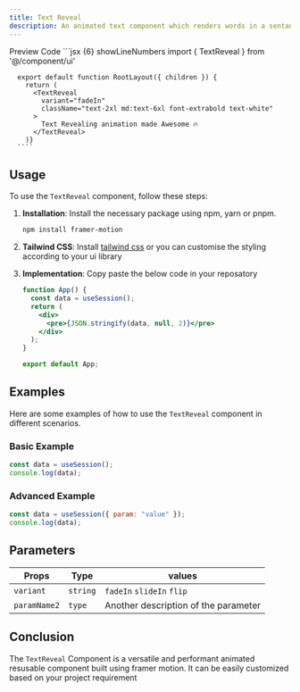 ```yaml
---
title: Text Reveal
description: An animated text component which renders words in a sentance or paragraph with staggered delay over each word .
---
```


<Tabs defaultValue="preview" className="pt-5 pb-1">
  <TabsList className="">
    <TabsTrigger value="preview">Preview</TabsTrigger>
    <TabsTrigger value="code">Code</TabsTrigger>
  </TabsList>
  <TabsContent value="preview">
     <TextRevealExample />
  </TabsContent>
  <TabsContent value="code">
  ```jsx {6} showLineNumbers
      import { TextReveal } from '@/component/ui'
      
      export default function RootLayout({ children }) {
        return (
          <TextReveal
            variant="fadeIn"
            className="text-2xl md:text-6xl font-extrabold text-white"
          >
            Text Revealing animation made Awesome 🔥
          </TextReveal>
        )}
      ````
  </TabsContent>
</Tabs>

## Usage

To use the `TextReveal` component, follow these steps:

1. **Installation**: Install the necessary package using npm, yarn or pnpm.
   ```bash
   npm install framer-motion
   ```
2. **Tailwind CSS**: Install [tailwind css](https://tailwindcss.com/docs/guides/nextjs) or you can customise the styling according to your ui library

3. **Implementation**: Copy paste the below code in your reposatory

   ```jsx
   function App() {
     const data = useSession();
     return (
       <div>
         <pre>{JSON.stringify(data, null, 2)}</pre>
       </div>
     );
   }

   export default App;
   ```

## Examples

Here are some examples of how to use the `TextReveal` component in different scenarios.

### Basic Example

```jsx
const data = useSession();
console.log(data);
```

### Advanced Example

```jsx
const data = useSession({ param: "value" });
console.log(data);
```

## Parameters

| Props        | Type     | values                               |
| ------------ | -------- | ------------------------------------ |
| `variant`    | `string` | `fadeIn` `slideIn` `flip`            |
| `paramName2` | `type`   | Another description of the parameter |

## Conclusion

The `TextReveal` Component is a versatile and performant animated resusable component built using framer motion. It can be easily customized based on your project requirement
